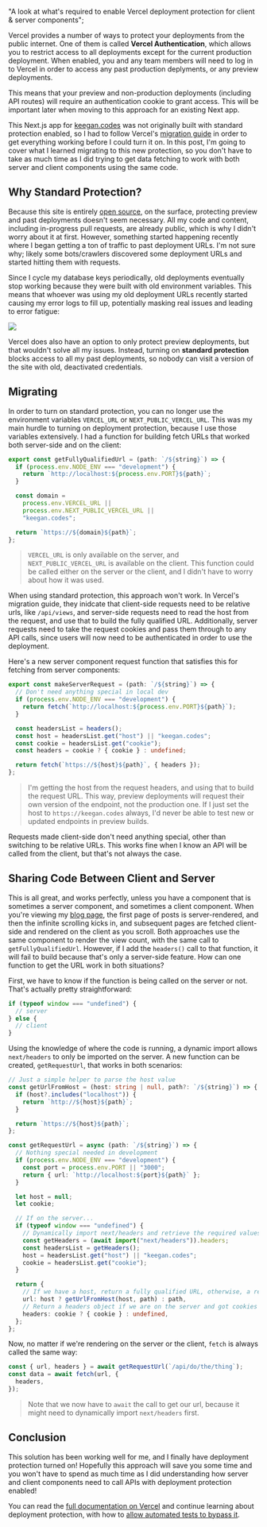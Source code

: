   "A look at what's required to enable Vercel deployment protection for client & server components";

Vercel provides a number of ways to protect your deployments from the public internet. One of them
is called **Vercel Authentication**, which allows you to restrict access to all deployments except for the
current production deployment. When enabled, you and any team members will need to log in to Vercel
in order to access any past production deplyments, or any preview deployments.

This means that your preview and non-production deployments (including API routes) will require an authentication cookie
to grant access. This will be important later when moving to this approach for an existing Next app.

This Next.js app for [keegan.codes](https://keegan.codes) was not originally built with standard protection enabled, so I had to follow Vercel's
[migration guide](https://vercel.com/docs/security/deployment-protection#migrating-to-standard-protection) in
order to get everything working before I could turn it on. In this post, I'm going to cover what I learned migrating to this new protection,
so you don't have to take as much time as I did trying to get data fetching to work with both server and client components using the same code.

## Why Standard Protection?

Because this site is entirely [open source](https://github.com/keegandonley/keegan.codes), on the surface, protecting
preview and past deployments doesn't seem necessary. All my code and content, including in-progress
pull requests, are already public, which is why I didn't worry about it at first. However, something started happening recently
where I began getting a ton of traffic to past deployment URLs. I'm not sure why; likely some bots/crawlers discovered some deployment
URLs and started hitting them with requests.

Since I cycle my database keys periodically, old deployments eventually stop working because they were built with old environment variables. This
means that whoever was using my old deployment URLs recently started causing my error logs to fill up, potentially masking real issues and leading to error fatigue:

![](vercel-deployment-protection:error-logs.png)

Vercel does also have an option to only protect preview deployments, but that wouldn't solve all my issues.
Instead, turning on **standard protection** blocks access to all my past deployments, so nobody can visit a version of the site
with old, deactivated credentials.

## Migrating

In order to turn on standard protection, you can no longer use the environment variables `VERCEL_URL` or `NEXT_PUBLIC_VERCEL_URL`.
This was my main hurdle to turning on deployment protection, because I use those variables extensively. I had a function for building
fetch URLs that worked both server-side and on the client:

```typescript
export const getFullyQualifiedUrl = (path: `/${string}`) => {
  if (process.env.NODE_ENV === "development") {
    return `http://localhost:${process.env.PORT}${path}`;
  }

  const domain =
    process.env.VERCEL_URL ||
    process.env.NEXT_PUBLIC_VERCEL_URL ||
    "keegan.codes";

  return `https://${domain}${path}`;
};
```

> `VERCEL_URL` is only available on the server, and `NEXT_PUBLIC_VERCEL_URL` is available on the client. This function could be called
> either on the server or the client, and I didn't have to worry about how it was used.

When using standard protection, this approach won't work. In Vercel's migration guide, they inidcate that client-side requests need to be
relative urls, like `/api/views`, and server-side requests need to read the host from the request, and use that to build the fully qualified
URL. Additionally, server requests need to take the request cookies and pass them through to any API calls, since users will now need to be authenticated
in order to use the deployment.

Here's a new server component request function that satisfies this for fetching from server components:

```typescript
export const makeServerRequest = (path: `/${string}`) => {
  // Don't need anything special in local dev
  if (process.env.NODE_ENV === "development") {
    return fetch(`http://localhost:${process.env.PORT}${path}`);
  }

  const headersList = headers();
  const host = headersList.get("host") || "keegan.codes";
  const cookie = headersList.get("cookie");
  const headers = cookie ? { cookie } : undefined;

  return fetch(`https://${host}${path}`, { headers });
};
```

> I'm getting the host from the request headers, and using that to build the request URL. This way, preview deployments
> will request their own version of the endpoint, not the production one. If I just set the host to `https://keegan.codes` always,
> I'd never be able to test new or updated endpoints in preview builds.

Requests made client-side don't need anything special, other than switching to be relative URLs. This works fine when I know an API will be called from the client,
but that's not always the case.

## Sharing Code Between Client and Server

This is all great, and works perfectly, unless you have a component that is sometimes a server
component, and sometimes a client component. When you're viewing my [blog page](/blog), the first page
of posts is server-rendered, and then the infinite scrolling kicks in, and subsequent pages are fetched
client-side and rendered on the client as you scroll. Both approaches use the same component to render the view count, with the same
call to `getFullyQualifiedUrl`. However, if I add the `headers()` call to that function, it will fail to build
because that's only a server-side feature. How can one function to get the URL work in both situations?

First, we have to know if the function is being called on the server or
not. That's actually pretty straightforward:

```javascript
if (typeof window === "undefined") {
  // server
} else {
  // client
}
```

Using the knowledge of where the code is running, a dynamic import allows `next/headers` to only be imported on the server.
A new function can be created, `getRequestUrl`, that works in both scenarios:

```typescript
// Just a simple helper to parse the host value
const getUrlFromHost = (host: string | null, path?: `/${string}`) => {
  if (host?.includes("localhost")) {
    return `http://${host}${path}`;
  }

  return `https://${host}${path}`;
};

const getRequestUrl = async (path: `/${string}`) => {
  // Nothing special needed in development
  if (process.env.NODE_ENV === "development") {
    const port = process.env.PORT || "3000";
    return { url: `http://localhost:${port}${path}` };
  }

  let host = null;
  let cookie;

  // If on the server...
  if (typeof window === "undefined") {
    // Dynamically import next/headers and retrieve the required values
    const getHeaders = (await import("next/headers")).headers;
    const headersList = getHeaders();
    host = headersList.get("host") || "keegan.codes";
    cookie = headersList.get("cookie");
  }

  return {
    // If we have a host, return a fully qualified URL, otherwise, a relative one
    url: host ? getUrlFromHost(host, path) : path,
    // Return a headers object if we are on the server and got cookies
    headers: cookie ? { cookie } : undefined,
  };
};
```

Now, no matter if we're rendering on the server or the client, `fetch` is always called the same way:

```typescript
const { url, headers } = await getRequestUrl(`/api/do/the/thing`);
const data = await fetch(url, {
  headers,
});
```

> Note that we now have to `await` the call to get our url, because it might need to dynamically import `next/headers` first.

## Conclusion

This solution has been working well for me, and I finally have deployment protection turned on! Hopefully this approach will save you some
time and you won't have to spend as much time as I did understanding how server and client components need to call APIs with deployment protection
enabled!

You can read the [full documentation on Vercel](https://vercel.com/docs/security/deployment-protection) and continue learning about
deployment protection, with how to [allow automated tests to bypass it](https://vercel.com/docs/security/deployment-protection/methods-to-bypass-deployment-protection/protection-bypass-automation).
